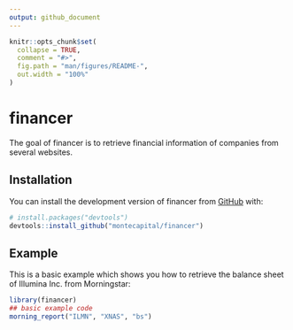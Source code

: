 ```yaml
---
output: github_document
---
```


<!-- README.md is generated from README.Rmd. Please edit that file -->

```r
knitr::opts_chunk$set(
  collapse = TRUE,
  comment = "#>",
  fig.path = "man/figures/README-",
  out.width = "100%"
)
```

# financer

<!-- badges: start -->
<!-- badges: end -->

The goal of financer is to retrieve financial information of companies
from several websites.

## Installation

You can install the development version of financer from [GitHub](https://github.com/) with:

``` r
# install.packages("devtools")
devtools::install_github("montecapital/financer")
```

## Example

This is a basic example which shows you how to retrieve the balance sheet
of Illumina Inc. from Morningstar:

```r
library(financer)
## basic example code
morning_report("ILMN", "XNAS", "bs")
```
